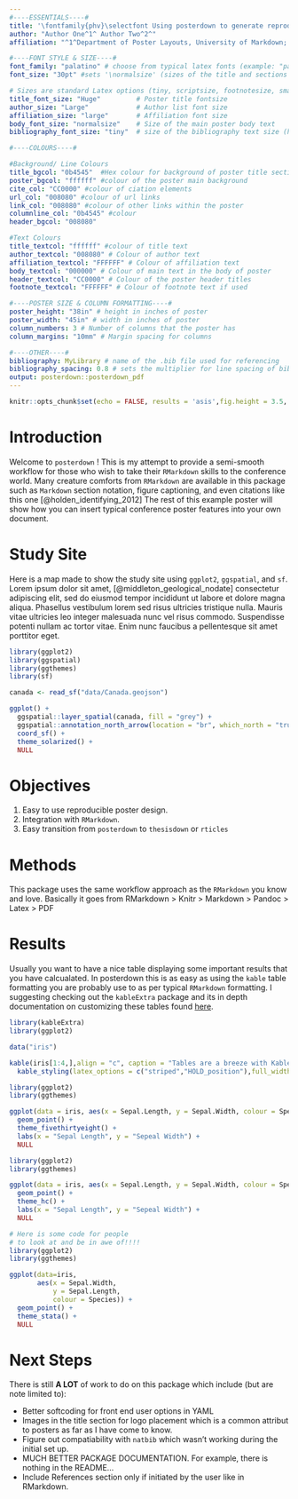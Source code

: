 ```yaml
---
#----ESSENTIALS----#
title: '\fontfamily{phv}\selectfont Using posterdown to generate reproducible conference posters via RMarkdown > Knitr > Markdown > Pandoc > Latex > PDF workflow'
author: "Author One^1^ Author Two^2^"
affiliation: "^1^Department of Poster Layouts, University of Markdown; ^2^Deparment of Another Institution, Institution University"

#----FONT STYLE & SIZE----#
font_family: "palatino" # choose from typical latex fonts (example: "palatino")
font_size: "30pt" #sets '\normalsize' (sizes of the title and sections headings will adjust based on it, not recommended as memoir has limited options)

# Sizes are standard Latex options (tiny, scriptsize, footnotesize, small, normalsize, large, Large, LARGE, huge and Huge)
title_font_size: "Huge"         # Poster title fontsize
author_size: "Large"            # Author list font size
affiliation_size: "large"       # Affiliation font size
body_font_size: "normalsize"    # Size of the main poster body text
bibliography_font_size: "tiny"  # size of the bibliography text size (handy for one too many references!)

#----COLOURS----#

#Background/ Line Colours
title_bgcol: "0b4545"  #Hex colour for background of poster title section (default is blue)
poster_bgcol: "ffffff" #colour of the poster main background
cite_col: "CC0000" #colour of ciation elements
url_col: "008080" #colour of url links
link_col: "008080" #colour of other links within the poster
columnline_col: "0b4545" #colour 
header_bgcol: "008080"

#Text Colours
title_textcol: "ffffff" #colour of title text
author_textcol: "008080" # Colour of author text
affiliation_textcol: "FFFFFF" # Colour of affiliation text
body_textcol: "000000" # Colour of main text in the body of poster
header_textcol: "CC0000" # Colour of the poster header titles
footnote_textcol: "FFFFFF" # Colour of footnote text if used

#----POSTER SIZE & COLUMN FORMATTING----#
poster_height: "38in" # height in inches of poster
poster_width: "45in" # width in inches of poster
column_numbers: 3 # Number of columns that the poster has
column_margins: "10mm" # Margin spacing for columns

#----OTHER----#
bibliography: MyLibrary # name of the .bib file used for referencing
bibliography_spacing: 0.8 # sets the multiplier for line spacing of bibliography spacing (between 0 and 1)
output: posterdown::posterdown_pdf
---
```


```r
knitr::opts_chunk$set(echo = FALSE, results = 'asis',fig.height = 3.5, fig.width = 4.5, out.width = "100%", warning = FALSE, fig.align = 'center', message = FALSE, dev='cairo_pdf')
```

<!--
Bellow you will find typical RMarkdown syntax which should fill in the columns for the poster from top to bottom left to right. The more information you have the more will be filled. Please let me know if you have feedback at brentthorne18@gmail.com or at github.com/brentthorne/posterdown

ENJOY! XD
-->

# Introduction

Welcome to `posterdown` ! This is my attempt to provide a semi-smooth workflow for those who wish to take their `RMarkdown` skills to the conference world. Many creature comforts from `RMarkdown` are available in this package such as `Markdown` section notation, figure captioning, and even citations like this one [@holden_identifying_2012] The rest of this example poster will show how you can insert typical conference poster features into your own document. 

# Study Site

Here is a map made to show the study site using `ggplot2`, `ggspatial`, and `sf`. Lorem ipsum dolor sit amet, [@middleton_geological_nodate] consectetur adipiscing elit, sed do eiusmod tempor incididunt ut labore et dolore magna aliqua. Phasellus vestibulum lorem sed risus ultricies tristique nulla. Mauris vitae ultricies leo integer malesuada nunc vel risus commodo. Suspendisse potenti nullam ac tortor vitae. Enim nunc faucibus a pellentesque sit amet porttitor eget.

```r
library(ggplot2)
library(ggspatial)
library(ggthemes)
library(sf)

canada <- read_sf("data/Canada.geojson")

ggplot() +
  ggspatial::layer_spatial(canada, fill = "grey") +
  ggspatial::annotation_north_arrow(location = "br", which_north = "true", style = north_arrow_nautical()) +
  coord_sf() +
  theme_solarized() +
  NULL
```


# Objectives

\large

1. Easy to use reproducible poster design. 
2. Integration with `RMarkdown`.
3. Easy transition from `posterdown` to `thesisdown` or `rticles`

\small

# Methods

This package uses the same workflow approach as the `RMarkdown` you know and love. Basically it goes from RMarkdown > Knitr > Markdown > Pandoc > Latex > PDF

# Results

Usually you want to have a nice table displaying some important results that you have calcualated. In posterdown this is as easy as using the `kable` table formatting you are probably use to as per typical `RMarkdown` formatting. I suggesting checking out the `kableExtra` package and its in depth documentation on customizing these tables found [here](https://haozhu233.github.io/kableExtra/awesome_table_in_pdf.pdf).

```r
library(kableExtra)
library(ggplot2)

data("iris")

kable(iris[1:4,],align = "c", caption = "Tables are a breeze with Kable and Kable extra package!", booktabs = TRUE) %>% 
  kable_styling(latex_options = c("striped","HOLD_position"),full_width = TRUE, font_size = 25)

```

\vspace{1in}

```r

library(ggplot2)
library(ggthemes)

ggplot(data = iris, aes(x = Sepal.Length, y = Sepal.Width, colour = Species)) +
  geom_point() +
  theme_fivethirtyeight() +
  labs(x = "Sepal Length", y = "Sepeal Width") +
  NULL

```

\vspace{1in}

```r

library(ggplot2)
library(ggthemes)

ggplot(data = iris, aes(x = Sepal.Length, y = Sepal.Width, colour = Species)) +
  geom_point() +
  theme_hc() +
  labs(x = "Sepal Length", y = "Sepeal Width") +
  NULL

```

\vspace{1in}

```r

# Here is some code for people
# to look at and be in awe of!!!!
library(ggplot2)
library(ggthemes)

ggplot(data=iris,
       aes(x = Sepal.Width,
           y = Sepal.Length,
           colour = Species)) +
  geom_point() +
  theme_stata() +
  NULL

```


# Next Steps

There is still **A LOT** of work to do on this package which include (but are note limited to): 

- Better softcoding for front end user options in YAML
- Images in the title section for logo placement which is a common attribut to posters as far as I have come to know.
- Figure out compatiability with `natbib` which wasn't working during the initial set up.
- MUCH BETTER PACKAGE DOCUMENTATION. For example, there is nothing in the README...
- Include References section only if initiated by the user like in RMarkdown.

<!--- Here you can set the size of the citation text as well as remove the "References" section if you choose not to have one for some reason :) -->
\printbibliography



